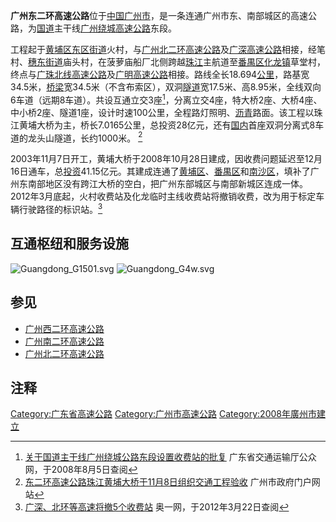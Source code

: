 {{中国高速公路信息框
| 编号 = G0425
| 编号2 = G1508
| 名称 = 广州－澳门高速公路（火村－化龙）<br>广州绕城高速公路（火村－化龙）
| 路線簡稱 = 东二环
| 最近通車日期 = 2008年10月28日
| 规划总里程 = 18.694
| 起點 = 广州市黄埔区火村
| 終點 = 广州市番禺区化龙
| 出口處數 = 5
| 服务区数 = 0
}}
'''广州东二环高速公路'''位于[[中国|中国]][[广州市|广州市]]，是一条连通广州市东、南部城区的高速公路，为[[中华人民共和国国道|国道]]主干线[[广州绕城高速公路|广州绕城高速公路]]东段。

工程起于[[黄埔区|黄埔区]][[东区街道_(广州市)|东区街道]]火村，与[[广州北二环高速公路|广州北二环高速公路]]及[[广深高速公路|广深高速公路]]相接，经笔村、[[穗东街道|穗东街道]]庙头村，在菠萝庙船厂北侧跨越[[珠江|珠江]]主航道至[[番禺区|番禺区]][[化龙镇_(广州市)|化龙镇]]草堂村，终点与[[广珠北线高速公路|广珠北线高速公路]]及[[广明高速公路|广明高速公路]]相接。路线全长18.694[[公里|公里]]，路基宽34.5米，[[桥梁|桥梁]]宽34.5米（不含布索区），双洞[[隧道|隧道]]宽17.5米、高8.95米，全线双向6车道（远期8车道）。共设互通立交3座<ref>[http://www.gdcd.gov.cn/xzxkgg/20080825154652469_1.shtml 关于国道主干线广州绕城公路东段设置收费站的批复] {{Wayback|url=http://www.gdcd.gov.cn/xzxkgg/20080825154652469_1.shtml |date=20081017132656 }} 广东省交通运输厅公众网，于2008年8月5日查阅</ref>，分离立交4座，特大桥2座、大桥4座、中小桥2座、隧道1座，设计时速100公里，全程路灯照明、[[沥青|沥青]]路面。该工程以珠江黄埔大桥为主，桥长7.0165公里，总投资28亿元，还有[[中国大陆|国内]]首座双洞分离式8车道的龙头山隧道，长约1000米。
<ref>[http://www.gz.gov.cn/vfs/content/content.jsp?contentId=632071 东二环高速公路珠江黄埔大桥于11月8日组织交通工程验收]{{Dead link|date=2020年2月 |bot=InternetArchiveBot |fix-attempted=yes }} 广州市政府门户网站</ref>

2003年11月7日开工，黄埔大桥于2008年10月28日建成，因收费问题延迟至12月16日通车，总[[投资|投资]]41.15亿元。其建成连通了[[黄埔区|黄埔区]]、[[番禺区|番禺区]]和[[南沙区_(广州市)|南沙区]]，填补了广州东南部地区没有跨江大桥的空白，把广州东部城区与南部新城区连成一体。2012年3月底起，火村收费站及化龙临时主线收费站将撤销收费，改为用于标定车辆行驶路径的标识站。<ref>[http://sznews.oeeee.com/a/20120322/1048778.html?bsh_bid=85631527 广深、北环等高速将撤5个收费站] {{webarchive|url=https://web.archive.org/web/20140407071439/http://sznews.oeeee.com/a/20120322/1048778.html?bsh_bid=85631527 |date=2014-04-07 }} 奥一网，于2012年3月22日查阅</ref>

== 互通枢纽和服务设施 ==
[[File:Guangdong_G1501.svg|thumb]]
[[File:Guangdong_G4w.svg|thumb]]
{{Start expwy exit box|place=1}}
{{Expwy exit group|{{China Expwy Name|G1508|并行路段|L1=G0425}}|place=1}}
{{Expwy exit item|state=c|place=[[广州市|广州市]]<br />[[黄埔区|黄埔区]]|place rows=4|type=H|index=39|name=火村|highway connection={{China Expwy Name|G1508|[[广州北二环高速公路|北二环高速公路]]|L1=G4|L2=G15}}<br/>{{China Expwy Name|G15|[[广深高速公路|广深高速公路]]|L1=G4}}<br/>{{China Expwy Name|S15|[[沈海高速广州支线|广佛高速]]||Guangdong}}|comment=北二环终点<br>东二环起点}}
{{Expwy exit item|state=c|type=H|index=43|name=笔村|highway connection={{China Expwy Name|S102|[[广园快速路|广园快速路]]||Guangdong}}}}
{{Expwy exit item|state=c|type=U|name=龙头山隧道|comment=长1010m}}
{{Expwy exit item|state=c|type=H|index=45|name=黄埔|highway connection={{China Expwy Name|S3|[[广深沿江高速公路|广深沿江高速公路]]||Guangdong}}|road connection={{中国国道名|107|[[黄埔东路|黄埔东路]]}}}}
{{Expwy exit item|state=c|place=[[广州市|广州市]]<br />[[番禺区|番禺区]]|place rows=2|type=E|index=53|name=草堂|road connection={{中国省道名|296|工业路}}<br/>金山大道}}
{{Expwy exit item|state=c|type=H|index=56|name=化龙|highway connection={{China Expwy Name|G1508|[[广珠北线高速公路|广珠北线高速公路]]|L1=G0425}}<br>{{China Expwy Name|S5|[[广明高速公路|广明高速公路]]||Guangdong}}<br>[[新化快速路|新化快速路]]|comment=现阶段不可连接新化快速路}}
{{End expwy exit box|place=1}}

== 参见 ==
*[[广州西二环高速公路|广州西二环高速公路]]
*[[广州南二环高速公路|广州南二环高速公路]]
*[[广州北二环高速公路|广州北二环高速公路]]

==注释==
<div class="references-small">
<references />
</div>

{{广州主要道路}}
{{广东省高速公路}}
[[Category:广东省高速公路|Category:广东省高速公路]]
[[Category:广州市高速公路|Category:广州市高速公路]]
[[Category:2008年廣州市建立|Category:2008年廣州市建立]]